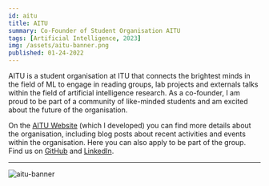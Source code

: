 ```yaml
---
id: aitu
title: AITU
summary: Co-Founder of Student Organisation AITU
tags: [Artificial Intelligence, 2023]
img: /assets/aitu-banner.png
published: 01-24-2022
---
```


AITU is a student organisation at ITU that connects the brightest minds in the field of ML to engage in reading groups, lab projects and externals talks within the field of artificial intelligence research.
As a co-founder, I am proud to be part of a community of like-minded students and am excited about the future of the organisation.

On the [AITU Website](https://www.aitu.group) (which I developed) you can find more details about the organisation, including blog posts about recent activities and events within the organisation. Here you can also apply to be part of the group. Find us on [GitHub](https://www.github.com/aitu-dk) and [LinkedIn](https://www.linkedin.com/company/aitu-dk).

---

![aitu-banner](/assets/aitu-banner.png)
